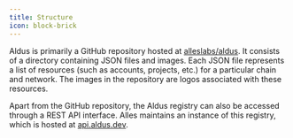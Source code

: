 ```yaml
---
title: Structure
icon: block-brick
---
```


Aldus is primarily a GitHub repository hosted at [alleslabs/aldus](https://github.com/alleslabs/aldus). It consists of a directory containing JSON files and images. Each JSON file represents a list of resources (such as accounts, projects, etc.) for a particular chain and network. The images in the repository are logos associated with these resources.

Apart from the GitHub repository, the Aldus registry can also be accessed through a REST API interface. Alles maintains an instance of this registry, which is hosted at [api.aldus.dev](https://api.aldus.dev).
